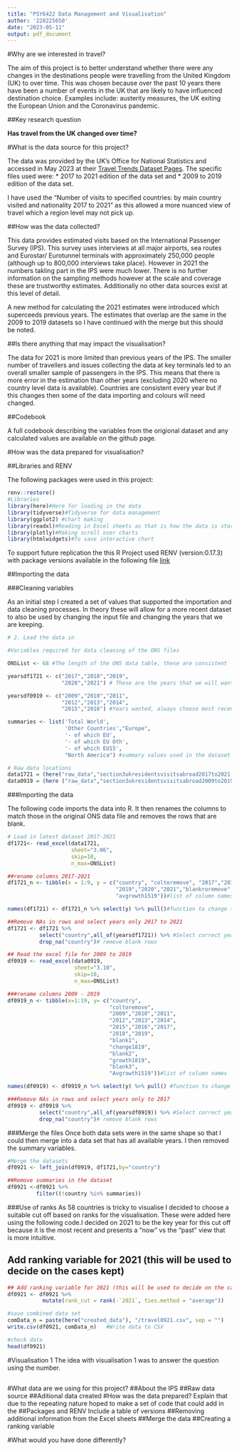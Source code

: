 ```yaml
---
title: "PSY6422 Data Management and Visualisation"
author: '220225650'
date: "2023-05-11"
output: pdf_document
---
```


#Why are we interested in travel?

The aim of this project is to better understand whether there were any changes in the destinations people were travelling from the United Kingdom (UK) to over time. This was chosen because over the past 10 years there have been a number of events in the UK that are likely to have influenced destination choice. Examples include: austerity measures, the UK exiting the European Union and the Coronavirus pandemic.

##Key research question

**Has travel from the UK changed over time?**

#What is the data source for this project?

The data was provided by the UK's Office for National Statistics and accessed in May 2023 at their [Travel Trends Dataset Pages](https://www.ons.gov.uk/peoplepopulationandcommunity/leisureandtourism/datasets/ukresidentsvisitsabroad). The specific files used were:
* 2017 to 2021 edition of the data set and 
* 2009 to 2019 edition of the data set. 

I have used the "Number of visits to specified countries: by main country visited and nationality 2017 to 2021" as this allowed a more nuanced view of travel which a region level may not pick up. 

##How was the data collected?

This data provides estimated visits based on the International Passenger Survey (IPS). This survey uses interviews at all major airports, sea routes and Eurostar/ Eurotunnel terminals with approximately 250,000 people (although up to 800,000 interviews take place). However in 2021 the numbers takling part in the IPS were much lower. There is no further information on the sampling methods however at the scale and coverage these are trustworthy estimates. Additionally no other data sources exist at this level of detail.

A new method for calculating the 2021 estimates were introduced which superceeds previous years. The estimates that overlap are the same in the 2009 to 2019 datasets so I have continued with the merge but this should be noted.

##Is there anything that may impact the visualisation?

The data for 2021 is more limited than previous years of the IPS. The smaller number of travellers and issues collecting the data at key terminals led to an overall smaller sample of passengers in the IPS. This means that there is more error in the estimation than other years (excluding 2020 where no country level data is available). Countries are consistent every year but if this changes then some of the data importing and colours will need changed.

##Codebook

A full codebook describing the variables from the origional dataset and any calculated values are available on the github page.

#How was the data prepared for visualisation?

##Libraries and RENV

The following packages were used in this project:

```r

renv::restore()
#Libraries
library(here)#Here for loading in the data
library(tidyverse)#Tidyverse for data management
library(ggplot2) #chart making
library(readxl)#Reading in Excel sheets as that is how the data is stored 
library(plotly)#Making scroll over charts
library(htmlwidgets)#To save interactive chart
```

To support future replication the this R Project used RENV (version:0.17.3) with package versions available in the following file [link](ADDINGITHUB)

##Importing the data 

###Cleaning variables

As an initial step I created a set of values that supported the importation and data cleaning processes. In theory these will allow for a more recent dataset to also be used by changing the input file and changing the years that we are keeping.

```r
# 2. Load the data in

#Variables required for data cleaning of the ONS files

ONSList <- 68 #The length of the ONS data table, these are consistent

yearsdf1721 <- c("2017","2018","2019",
                 "2020","2021") # These are the years that we will want to take from this data frame

yearsdf0919 <- c("2009","2010","2011",
                 "2012","2013","2014",
                 "2015","2016") #Years wanted, always choose most recent

summaries <- list('Total World',
                  'Other Countries',"Europe",
                  '- of which EU',
                  '- of which EU Oth',
                  '- of which EU15',
                  "North America") #summary values used in the dataset

# Raw data locations
data1721 = (here("raw_data","section3ukresidentsvisitsabroad2017to2021.xlsx")) #data for 2017 to 2021
data0919 = (here ("raw_data","section3ukresidentsvisitsabroad2009to2019.xlsx")) #data for 2009 to 2017
```

###Importing the data

The following code imports the data into R. It then renames the columns to match those in the original ONS data file and removes the rows that are blank. 

```r
# Load in latest dataset 2017-2021            
df1721<- read_excel(data1721,
                    sheet="3.06", 
                    skip=10,
                    n_max=ONSList)

##rename columns 2017-2021
df1721_n <- tibble(x = 1:9, y = c("country", "coltoremove", "2017","2018",
                                  "2019","2020","2021","blankroremove",
                                  "avgrowth1519"))#list of column names

names(df1721) <- df1721_n %>% select(y) %>% pull()#function to change the names 

##Remove NAs in rows and select years only 2017 to 2021
df1721 <- df1721 %>% 
          select("country",all_of(yearsdf1721)) %>% #Select correct years
          drop_na("country")# remove blank rows

## Read the excel file for 2009 to 2019
df0919 <- read_excel(data0919,
                     sheet="3.10", 
                     skip=10,
                     n_max=ONSList)

###rename columns 2009 - 2019
df0919_n <- tibble(x=1:19, y= c("country", 
                                "coltoremove",
                                "2009","2010","2011",
                                "2012","2013","2014",
                                "2015","2016","2017",
                                "2018","2019",
                                "blank1",
                                "change1819",
                                "blank2",
                                "growth1819",
                                "blank3",
                                "Avgrowth1519"))#list of column names

names(df0919) <- df0919_n %>% select(y) %>% pull() #function to change the names 

###Remove NAs in rows and select years only to 2017
df0919 <- df0919 %>% 
          select("country",all_of(yearsdf0919)) %>% #Select correct years
          drop_na("country")# remove blank rows
```
###Merge the files 
Once both data sets were in the same shape so that I could then merge into a data set that has all available years. I then removed the summary variables. 
```r
#Merge the datasets
df0921 <- left_join(df0919, df1721,by="country")

##Remove summaries in the dataset
df0921 <-df0921 %>% 
         filter((!country %in% summaries)) 

```


###Use of ranks 
As 58 countries is tricky to visualise I decided to choose a suitable cut off based on ranks for the visualisation. These were added here using the following code.I decided on 2021 to be the key year for this cut off because it is the most recent and presents a "now" vs the "past" view that is more intuitive. 

## Add ranking variable for 2021 (this will be used to decide on the cases kept)
```r
## Add ranking variable for 2021 (this will be used to decide on the cases kept)
df0921 <- df0921 %>% 
           mutate(rank_cut = rank(-`2021`, ties.method = "average"))

#save combined data set
comData_n = paste(here("created_data"), "/travel0921.csv", sep = "")   
write.csv(df0921, comData_n)   #Write data to CSV

```

```r
#check data
head(df0921)
```

#Visualisation 1
The idea with visualisation 1 was to answer the question using the number. 

##








#What data are we using for this project? ##About the IPS ##Raw data source ##Aditional data created #How was the data prepared? Explain that due to the repeating nature hoped to make a set of code that could add in the ##Packages and RENV Include a table of versions ##Removing additional information from the Excel sheets ##Merge the data ##Creating a ranking variable

#What would you have done differently?
